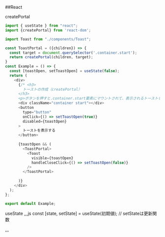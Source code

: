 ##React 

createPortal
```js
import { useState } from "react";
import {createPortal} from 'react-dom';

import Toast from "./components/Toast";

const ToastPortal = ({children}) => {
  const target = document.querySelector('.container.start');
  return createPortal(children, target);
}
const Example = () => {
  const [toastOpen, setToastOpen] = useState(false);
  return (
    <div>
      {/* <h3>
        トーストの作成（createPortal）
      </h3>
      <p>ボタンを押すと.container.start要素にマウントされて、表示されるトーストを作成してください。トーストにはToastコンポーネントを使用してください。</p> */}
      <div className="container start"></div>
      <button
        type="button"
        onClick={() => setToastOpen(true)}
        disabled={toastOpen}
      >
        トーストを表示する
      </button>
      
      {toastOpen && (
        <ToastPortal>
          <Toast
            visible={toastOpen}
            handleCloseClick={() => setToastOpen(false)}
          />    
        </ToastPortal>
          
      )}
    </div>
  );
};

export default Example;
```



useState
,,,js
const [state, setState] = useState(初期値);  // setStateは更新関数

,,,
